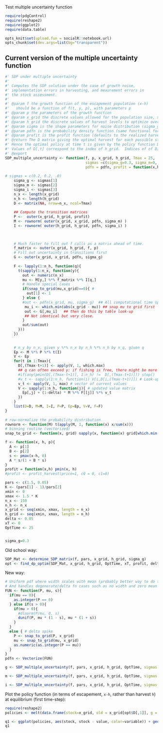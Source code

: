 Test multiple uncertainty function

  
```r
require(pdgControl)
require(reshape2)
require(ggplot2)
require(data.table)
````

```r
opts_knit$set(upload.fun = socialR::notebook.url)
opts_chunk$set(dev.args=list(bg="transparent"))
```



## Current version of the multiple uncertainty function

```r
#' SDP under multiple uncertainty
#'
#' Computes the SDP solution under the case of growth noise, 
#' implementation errors in harvesting, and meaurement errors in 
#' the stock assessment.  
#'
#' @param f the growth function of the escapement population (x-h)
#'   should be a function of f(t, y, p), with parameters p
#' @param p the parameters of the growth function
#' @param x_grid the discrete values allowed for the population size, x
#' @param h_grid the discrete values of harvest levels to optimize over
#' @param sigma is the shape parameters for noise distribution (sigma_g, sigma_m, sigma_i) (default is no noise)
#' @param pdfn is the probability density function (same functional form is used for growth, measure, implement).  (Default is uniform)
#' @param profit is the profit function (defaults to the realized harvest)
#' @return The D matrix giving the optimal harvest for each possible state in each timestep.  
#' Hence the optimal policy at time t is given by the policy function D[,t].  
#' Values of D[,t] correspond to the index of h_grid.  Indices of of D[,t] correspond to states in y_grid.  
#' @export
SDP_multiple_uncertainty <- function(f, p, x_grid, h_grid, Tmax = 25,
                                     sigmas =c(sigma_g=0.3, sigma_m=0, sigma_i=0), 
                                     pdfn = pdfn, profit = function(x,h) pmin(x, h)){
  
# sigmas = c(0.2, 0.2, .0)
    sigma_g <- sigmas[1]      
    sigma_m <- sigmas[2]
    sigma_i <- sigmas[3]
    n_x <- length(x_grid)
    n_h <- length(h_grid)
    D <- matrix(NA, nrow=n_x, ncol=Tmax)  
            
    ## Compute the transition matrices 
    P <-  outer(x_grid, h_grid, profit) 
    M <- rownorm( outer(x_grid, x_grid, pdfn, sigma_m) )
    I <- rownorm( outer(h_grid, h_grid, pdfn, sigma_i) )  
    

    
    # Much faster to fill out f calls as a matrix ahead of time.  
    f_matrix <- outer(x_grid, h_grid, f, p)
    # Fill out uncertainty in transitions first
    G <- outer(x_grid, x_grid, pdfn, sigma_g)
    
    F <- lapply(1:n_h, function(q){  
      t(sapply(1:n_x, function(y){
        out <- numeric(n_x)
        mu <- M[y,] %*% f_matrix %*% I[q,] 
        # Handle special cases
        if(snap_to_grid(mu,x_grid)==0){ # 
          out[1] <- 1   
        } else {
        #out <- pdfn(x_grid, mu, sigma_g)  ## All computational time spent here.  could be done by look-up:
         mu_i <- which.min(abs(x_grid - mu)) ## snap mu to grid first
         out <- G[,mu_i]   ## then do this by table look-up
         ## Not identical but very close.  
        }
        out/sum(out)
      }))
    })
    
    
    # n_y by n_x, given y %*% n_x by n_h %*% n_h by n_q, given q
    Ep <- M %*% P %*% t(I)
    V <- Ep
    for(t in 1:Tmax){
      D[,(Tmax-t+1)] <- apply(V, 1, which.max) 
      ## q can often exceed y: if fishing is free, there might be more x than you think.  
      #if(any(pmin(D[,(Tmax-t+1)], 1:n_h) !=  D[,(Tmax-t+1)])) stop()
      #v_t <- sapply(1:n_h, function(i) V[i,D[i,(Tmax-t+1)]]) # Look-up value given by which.max
      v_t <- apply(V, 1, max) # vector of current values 
      V <- sapply(1:n_h, function(j){ # updated value matrix
        Ep[,j] + (1-delta) * M %*% F[[j]] %*% v_t
      })
    }
    list(D=D, M=M, I=I, P=P, Ep=Ep, V=V, F=F)
}
  
# row-normalize the probability distribution
rownorm <- function(M) t(apply(M, 1, function(x) x/sum(x)))
# binning routine (vectorized)
snap_to_grid <- function(x, grid) sapply(x, function(x) grid[which.min(abs(grid - x))])   
```

 

``` r
f <- function(x, h, p){
  A <- p[1] 
  B <- p[2] 
  s <- pmax(x-h, 0)
  A * s/(1 + B * s)
}
profit = function(x,h) pmin(x, h)
#profit <- profit_harvest(price=1, c0 = 0, c1=0) 

pars <- c(1.5, 0.05)
K <- (pars[1] - 1)/pars[2]
xmin <- 0
xmax <- 1.5 * K
n_x <- 150
n_h <- n_x
x_grid <- seq(xmin, xmax, length = n_x)  
h_grid <- seq(xmin, xmax, length = n_h)
delta <- 0.05
xT <- 0
OptTime <- 25


sigma_g=0.3
````


  
Old school way:

``` r
SDP_Mat <- determine_SDP_matrix(f, pars, x_grid, h_grid, sigma_g)
opt <- find_dp_optim(SDP_Mat, x_grid, h_grid, OptTime, xT, profit, delta, reward=0)
````


New way: 

```r
# Uniform pdf where width scales with mean (probably better way to do that)
# And handles degenerate/delta fn cases such as no width and zero mean
FUN <- function(P, mu, s){
  if(mu == 0){
    as.integer(P == 0)
  } else if(s > 0){
    if(mu > 0){
      #dlnorm(P/mu, 0, s)
      dunif(P, mu * (1 - s), mu * (1 + s))
    }
  }
  else { # delta spike
    P <- snap_to_grid(P, x_grid)
    mu <- snap_to_grid(mu, x_grid)
    as.numeric(as.integer(P == mu))
  }
}
pdfn <- Vectorize(FUN)
```


```r
g <- SDP_multiple_uncertainty(f, pars, x_grid, h_grid, OptTime, sigmas = c(sigma_g=sigma_g, sigma_m=0, sigma_i=0), pdfn=pdfn)
```

```r
m <- SDP_multiple_uncertainty(f, pars, x_grid, h_grid, OptTime, sigmas = c(sigma_g=0.03, sigma_m=0.3, sigma_i=0), pdfn=pdfn)  
```

```r
i <- SDP_multiple_uncertainty(f, pars, x_grid, h_grid, OptTime, sigmas = c(sigma_g=0.03, sigma_m=0, sigma_i=0.3), pdfn=pdfn)  
```

Plot the policy function (in terms of escapement, `x-h`, rather than harvest `h`) at equilibrium (first time-step):

```r
require(reshape2)
policies <- melt(data.frame(stock=x_grid, old = x_grid[opt$D[,1]], g = x_grid[g$D[,1]], meas = x_grid[m$D[,1]], imp = x_grid[i$D[,1]]), id="stock")
```

```r
q1 <- ggplot(policies, aes(stock, stock - value, color=variable)) + geom_point() + xlab("stock size") + ylab("escapement") 
q1
```

